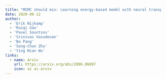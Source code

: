 ```yaml
---
title: "MCMC should mix: Learning energy-based model with neural transport latent space MCMC"
date: 2020-06-12
author: 
  - 'Erik Nijkamp'
  - 'Ruiqi Gao'
  - 'Pavel Sountsov'
  - 'Srinivas Vasudevan'
  - 'Bo Pang'
  - 'Song-Chun Zhu'
  - 'Ying Nian Wu'
links:
  - name: Arxiv
    url: https://arxiv.org/abs/2006.06897
    icon: ai ai-arxiv
---
```

